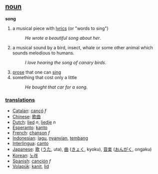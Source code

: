 == [[noun]] ==

'''song'''
#a musical piece with [[lyrics]] (or "words to sing")
#:''He wrote a beautiful song about her''.
#a musical sound by a bird, insect, whale or some other animal which sounds melodious to humans.
#:''I love hearing the song of canary birds''.
#[[prose]] that one can [[sing]]
#something that cost only a little
#:''He bought that car for a song''.

=== [[translation]]s ===
*[[Catalan]]: [[cançó]] ''f''
*[[Chinese]]: [[歌曲]] 
*[[Dutch]]: [[lied]] ''n'', [[liedje]] ''n''
*[[Esperanto]]: [[kanto]]
*[[French]]: [[chanson]] ''f''
*[[Indonesian]]: [[lagu]], [[nyanyi|nyanyian]], [[tembang]]
*[[Interlingua]]: [[canto]]
*[[Japanese]]: [[歌]] ([[うた]], uta), [[曲]] ([[きょく]], kyoku), [[音楽]] ([[おんがく]], ongaku)
*[[Korean]]: [[노래]] 
*[[Spanish]]: [[canción]] ''f''
*[[Volapük]]: [[kanit]], [[lid]]